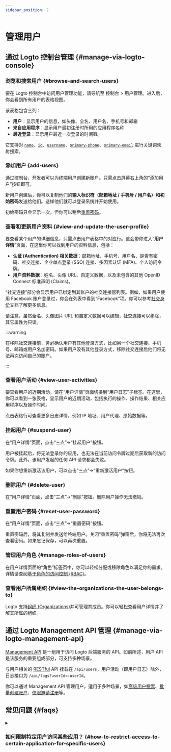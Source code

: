 ```yaml
---
sidebar_position: 2
---
```


# 管理用户

## 通过 Logto 控制台管理 \{#manage-via-logto-console}

### 浏览和搜索用户 \{#browse-and-search-users}

要在 Logto 控制台中访问用户管理功能，请导航至 <CloudLink to="/users">控制台 > 用户管理</CloudLink>。进入后，你会看到所有用户的表格视图。

该表格包含三列：

- **用户**：显示用户的信息，如头像、全名、用户名、手机号和邮箱
- **来自应用程序**：显示用户最初注册时所用的应用程序名称
- **最近登录**：显示用户最近一次登录的时间戳。

它支持对 [`name`](/user-management/user-data#name)、[`id`](/user-management/user-data#id)、[`username`](/user-management/user-data#username)、[`primary-phone`](/user-management/user-data#primary_phone)、[`primary-email`](/user-management/user-data#primary_email) 进行关键词映射搜索。

### 添加用户 \{add-users}

通过控制台，开发者可以为终端用户创建新账户。只需点击屏幕右上角的“添加用户”按钮即可。

新用户创建后，你可以复制他们的**输入标识符（邮箱地址 / 手机号 / 用户名）**和**初始密码**发送给他们。这样他们就可以登录系统并开始使用。

初始密码只会显示一次，但你可以稍后[重置密码](/end-user-flows/sign-up-and-sign-in/reset-password)。

### 查看和更新用户资料 \{#view-and-update-the-user-profile}

要查看某个用户的详细信息，只需点击用户表格中的对应行。这会带你进入“**用户详情**”页面，在这里你可以找到用户的资料信息，包括：

- **认证 (Authentication) 相关数据**：邮箱地址、手机号、用户名、是否有密码、社交连接、企业单点登录 (SSO) 连接、多因素认证 (MFA)、个人访问令牌。
- **用户资料数据**：姓名、头像 URL、自定义数据，以及未包含的其他 OpenID Connect 标准声明 (Claims)。

“社交连接”部分会显示用户已绑定到其账户的社交连接器列表。例如，如果用户使用 Facebook 账户登录过，你会在列表中看到“Facebook”项。你可以参考[社交身份](/user-management/user-data/#social-identities)文档了解更多信息。

请注意，虽然全名、头像图片 URL 和自定义数据可以编辑，社交连接可以移除，其它属性为只读。

:::warning

在移除社交连接前，务必确认用户有其他登录方式，比如另一个社交连接、手机号、邮箱或用户名加密码。如果用户没有其他登录方式，移除社交连接后他们将无法再次访问自己的账户。

:::

### 查看用户活动 \{#view-user-activities}

要查看用户的近期活动，请在“用户详情”页面切换到“用户日志”子标签。在这里，你可以看到一张表格，显示用户的近期活动，包括执行的操作、操作结果、相关应用程序以及操作时间。

点击表格行可查看更多日志详情，例如 IP 地址、用户代理、原始数据等。

### 挂起用户 \{#suspend-user}

在“用户详情”页面，点击“三点”->“挂起用户”按钮。

用户被挂起后，将无法登录你的应用，也无法在当前访问令牌过期后获取新的访问令牌。此外，该用户发起的任何 API 请求都会失败。

如果你想重新激活该用户，可以点击“三点”->“重新激活用户”按钮。

### 删除用户 \{#delete-user}

在“用户详情”页面，点击“三点”->“删除”按钮。删除用户操作无法撤销。

### 重置用户密码 \{#reset-user-password}

在“用户详情”页面，点击“三点”->“重置密码”按钮。

重置密码后，将其复制并发送给终端用户。关闭“重置密码”弹窗后，你将无法再次查看密码。如果忘记保存，可以再次重置。

### 管理用户角色 \{#manage-roles-of-users}

在用户详情页面的“角色”标签页中，你可以轻松分配或移除角色以满足你的需求。详情请查阅[基于角色的访问控制 (RBAC)](/authorization/role-based-access-control)。

### 查看用户所属组织 \{#view-the-organizations-the-user-belongs-to}

Logto 支持[组织 (Organizations)](/organizations/organization-management)并可管理其成员。你可以轻松查看用户详情并了解其所属的组织。

## 通过 Logto Management API 管理 \{#manage-via-logto-management-api}

[Management API](/concepts/core-service/#management-api) 是一组用于访问 Logto 后端服务的 API。如前所述，用户 API 是该服务的重要组成部分，可支持多种场景。

与用户相关的 [RESTful](https://en.wikipedia.org/wiki/Representational_state_transfer) API 挂载在 `/api/users`，用户活动（即用户日志）除外，日志接口为 `/api/logs?userId=:userId`。

你可以通过 Management API 管理用户，适用于多种场景，如[高级用户搜索](/user-management/advanced-user-search)、[批量创建账户](https://openapi.logto.io/operation/operation-createuser)、[仅限邀请注册](/end-user-flows/sign-up-and-sign-in/disable-user-registration)等。

## 常见问题 \{#faqs}

<details>

<summary>

### 如何限制特定用户访问某些应用？ \{#how-to-restrict-access-to-certain-application-for-specific-users}

</summary>

由于 Logto 的 [Omni-sign-in](https://logto.io/products/omni-sign-in) 特性，在认证 (Authentication) 前并不设计为限制用户访问某些应用。
不过，你仍然可以为应用设计特定的用户角色和权限来保护你的 API 资源，并在用户成功登录后在 API 访问时校验权限。
更多信息请参考授权 (Authorization)：[基于角色的访问控制 (RBAC)](/authorization/role-based-access-control)。

</details>
